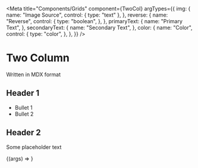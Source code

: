 
<Meta
    title="Components/Grids"
    component={TwoCol}
    argTypes={{
        img: {
            name: "Image Source",
            control: { type: "text" },
        },
        reverse: {
            name: "Reverse",
            control: {
                type: "boolean",
            },
        },
        primaryText: {
            name: "Primary Text",
        },
        secondaryText: {
            name: "Secondary Text",
        },
        color: {
            name: "Color",
            control: {
                type: "color",
            },
        },
    }}
/>

# Two Column

Written in MDX format

## Header 1
* Bullet 1
* Bullet 2

## Header 2
Some placeholder text

<Canvas>
    <Story
        name="Two Column"
        args={{
            img: "https://fakeimg.pl/800x600/cccccc,128/7d7d7d,255/?text=Img&font=lobster",
            reverse: false
        }}>
        {(args) => <TwoCol {...args} />}
    </Story>
</Canvas>

<ArgsTable of={TwoCol} />